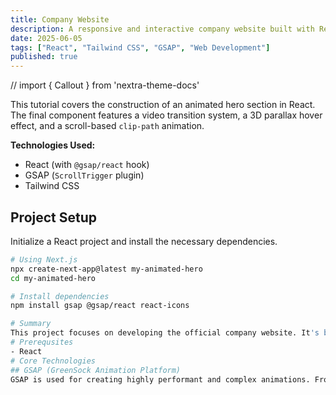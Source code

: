 ```yaml
---
title: Company Website
description: A responsive and interactive company website built with React, Tailwind CSS, and GSAP
date: 2025-06-05
tags: ["React", "Tailwind CSS", "GSAP", "Web Development"]
published: true
---
```

// import { Callout } from 'nextra-theme-docs'

This tutorial covers the construction of an animated hero section in React. The final component features a video transition system, a 3D parallax hover effect, and a scroll-based `clip-path` animation.

**Technologies Used:**
- React (with `@gsap/react` hook)
- GSAP (`ScrollTrigger` plugin)
- Tailwind CSS

## Project Setup

Initialize a React project and install the necessary dependencies.

```bash
# Using Next.js
npx create-next-app@latest my-animated-hero
cd my-animated-hero

# Install dependencies
npm install gsap @gsap/react react-icons

# Summary
This project focuses on developing the official company website. It's built with a modern web stack to ensure a fast, responsive, and engaging user experience across all devices. We've prioritized a clean, intuitive design and smooth animations to effectively showcase our land development projects and company vision.
# Prerequsites
- React
# Core Technologies
## GSAP (GreenSock Animation Platform)
GSAP is used for creating highly performant and complex animations. From subtle hover effects to dynamic section transitions, GSAP delivers smooth, hardware-accelerated animations that elevate the user experience and add a layer of polish to the site.
